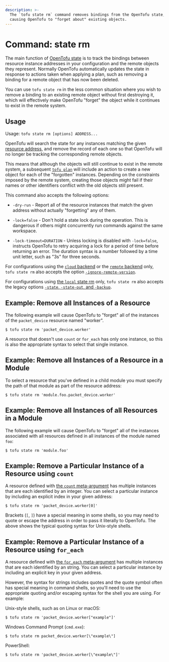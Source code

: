 ```yaml
---
description: >-
  The `tofu state rm` command removes bindings from the OpenTofu state,
  causing OpenTofu to "forget about" existing objects.
---
```


# Command: state rm

The main function of [OpenTofu state](../../../language/state/index.mdx) is
to track the bindings between resource instance addresses in your configuration
and the remote objects they represent. Normally OpenTofu automatically
updates the state in response to actions taken when applying a plan, such as
removing a binding for a remote object that has now been deleted.

You can use `tofu state rm` in the less common situation where you wish
to remove a binding to an existing remote object without first destroying it,
which will effectively make OpenTofu "forget" the object while it continues
to exist in the remote system.

## Usage

Usage: `tofu state rm [options] ADDRESS...`

OpenTofu will search the state for any instances matching the given
[resource address](../../../cli/state/resource-addressing.mdx), and remove
the record of each one so that OpenTofu will no longer be tracking the
corresponding remote objects.

This means that although the objects will still continue to exist in the
remote system, a subsequent
[`tofu plan`](../../../cli/commands/plan.mdx)
will include an action to create a new object for each of the "forgotten"
instances. Depending on the constraints imposed by the remote system, creating
those objects might fail if their names or other identifiers conflict with
the old objects still present.

This command also accepts the following options:

- `-dry-run` - Report all of the resource instances that match the given
  address without actually "forgetting" any of them.

- `-lock=false` - Don't hold a state lock during the operation. This is
  dangerous if others might concurrently run commands against the same
  workspace.

- `-lock-timeout=DURATION` - Unless locking is disabled with `-lock=false`,
  instructs OpenTofu to retry acquiring a lock for a period of time before
  returning an error. The duration syntax is a number followed by a time
  unit letter, such as "3s" for three seconds.

For configurations using the [`cloud` backend](../../../cli/cloud/index.mdx) or the [`remote` backend](../../../language/settings/backends/remote.mdx)
only, `tofu state rm`
also accepts the option
[`-ignore-remote-version`](../../../cli/cloud/command-line-arguments.mdx#ignore-remote-version).

For configurations using
[the `local` state rm](../../../language/settings/backends/local.mdx) only,
`tofu state rm` also accepts the legacy options
[`-state`, `-state-out`, and `-backup`](../../../language/settings/backends/local.mdx#command-line-arguments).

## Example: Remove all Instances of a Resource

The following example will cause OpenTofu to "forget" all of the instances
of the `packet_device` resource named "worker".

```shell
$ tofu state rm 'packet_device.worker'
```

A resource that doesn't use `count` or `for_each` has only one instance, so
this is also the appropriate syntax to select that single instance.

## Example: Remove all Instances of a Resource in a Module

To select a resource that you've defined in a child module you must specify
the path of that module as part of the resource address:

```shell
$ tofu state rm 'module.foo.packet_device.worker'
```

## Example: Remove all Instances of all Resources in a Module

The following example will cause OpenTofu to "forget" all of the instances
associated with all resources defined in all instances of the module named
`foo`:

```shell
$ tofu state rm 'module.foo'
```

## Example: Remove a Particular Instance of a Resource using `count`

A resource defined with [the `count` meta-argument](../../../language/meta-arguments/count.mdx)
has multiple instances that are each identified by an integer. You can
select a particular instance by including an explicit index in your given
address:

```shell
$ tofu state rm 'packet_device.worker[0]'
```

Brackets (`[`, `]`) have a special meaning in some shells, so you may need to
quote or escape the address in order to pass it literally to OpenTofu.
The above shows the typical quoting syntax for Unix-style shells.

## Example: Remove a Particular Instance of a Resource using `for_each`

A resource defined with [the `for_each` meta-argument](../../../language/meta-arguments/for_each.mdx)
has multiple instances that are each identified by an string. You can
select a particular instance by including an explicit key in your given
address.

However, the syntax for strings includes quotes and the quote symbol often
has special meaning in command shells, so you'll need to use the appropriate
quoting and/or escaping syntax for the shell you are using. For example:

Unix-style shells, such as on Linux or macOS:

```shell
$ tofu state rm 'packet_device.worker["example"]'
```

Windows Command Prompt (`cmd.exe`):

```shell
$ tofu state rm packet_device.worker[\"example\"]
```

PowerShell:

```shell
$ tofu state rm 'packet_device.worker[\"example\"]'
```
